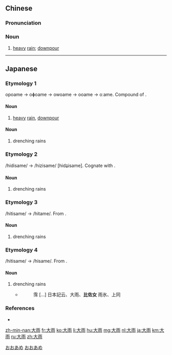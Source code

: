 ==Chinese==
{{zh-forms}}

===Pronunciation===
{{zh-pron
|m=dàyǔ
|c=daai6 jyu5
|h=pfs=thai-yí
|mn=xm,zz,tw:tōa-hō͘/qz:tōa-hǒ͘
|cat=n
}}

===Noun===
{{zh-noun}}

# [[heavy]] [[rain]]; [[downpour]] {{zh-mw|場}}

{{zh-cat|Rain}}

----

==Japanese==

===Etymology 1===
{{ja-kanjitab|おお|あめ|yomi=k}}
opoame → oɸoame → owoame → ooame → oːame. Compound of {{compound|大|tr1=ō|t1=big|雨|tr2=ame|t2=rain|lang=ja}}.

====Noun====
{{ja-noun|おおあめ|hhira=おほあめ}}

# {{lb|ja|weather}} [[heavy]] [[rain]], [[downpour]]

====Noun====
{{ja-noun|ひちさめ}}

# {{lb|ja|weather}} drenching rains

===Etymology 2===
/hidisame/ → /hizisame/ [hidʑisame]. Cognate with {{m|ja|大雨|tr=hichisame}}.

====Noun====
{{ja-noun|ひじさめ|hhira=ひぢさめ}}

# {{lb|ja|weather}} drenching rains

===Etymology 3===
/hitisame/ → /hitame/. From {{m|ja|大雨|tr=hichisame}}.

====Noun====
{{ja-noun|ひため|hhira=ひため}}

# {{lb|ja|weather}} drenching rains

===Etymology 4===
/hitisame/ → /hisame/. From {{m|ja|大雨|tr=hichisame}}.

====Noun====
{{ja-noun|ひさめ}}

# {{lb|ja|weather}} drenching rains
#* {{RQ:Wamyō Ruijushō|1|25}}
#*: 霈 [...] 日本記云、大雨、'''比佐女''' 雨氷、上同

===References===
* {{R:Wamyō Ruijushō}}

[[Category:ja:Rain|おおあめ]]
[[Category:ja:Weather|おおあめ]]

[[zh-min-nan:大雨]]
[[fr:大雨]]
[[ko:大雨]]
[[li:大雨]]
[[hu:大雨]]
[[mg:大雨]]
[[nl:大雨]]
[[ja:大雨]]
[[km:大雨]]
[[ru:大雨]]
[[zh:大雨]]